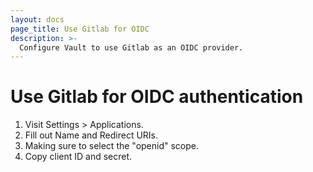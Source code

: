 ```yaml
---
layout: docs
page_title: Use Gitlab for OIDC
description: >-
  Configure Vault to use Gitlab as an OIDC provider.
---
```


# Use Gitlab for OIDC authentication

1. Visit Settings > Applications.
1. Fill out Name and Redirect URIs.
1. Making sure to select the "openid" scope.
1. Copy client ID and secret.
